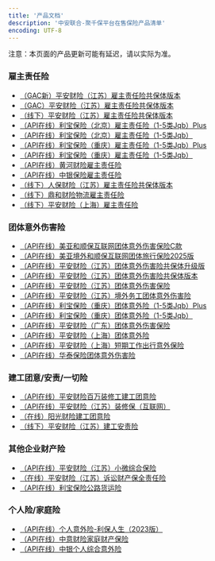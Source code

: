 ```yaml
---
title: '产品文档'
description: '中安联合-聚千保平台在售保险产品清单'
encoding: UTF-8
---
```


<Note>
  注意：本页面的产品更新可能有延迟，请以实际为准。
</Note>

### 雇主责任险
- [（GAC新）平安财险（江苏）雇主责任险共保体版本](/ProductDocumentation/Products/（GAC新）平安财险（江苏）雇主责任险共保体版本)
- [（GAC）平安财险（江苏）雇主责任险共保体版本](/ProductDocumentation/Products/（GAC）平安财险（江苏）雇主责任险共保体版本)
- [（线下）平安财险（江苏）雇主责任险共保体版本](/ProductDocumentation/Products/（线下）平安财险（江苏）雇主责任险共保体版本)
- [（API在线）利宝保险（北京）雇主责任险（1-5类Jqb）Plus](/ProductDocumentation/Products/利宝保险（北京）雇主责任险（1-5类Jqb）Plus)
- [（API在线）利宝保险（北京）雇主责任险（1-5类Jqb）](/ProductDocumentation/Products/利宝保险（北京）雇主责任险（1-5类Jqb）)
- [（API在线）利宝保险（重庆）雇主责任险（1-5类Jqb）Plus](/ProductDocumentation/Products/利宝保险（重庆）雇主责任险（1-5类Jqb）Plus)
- [（API在线）利宝保险（重庆）雇主责任险（1-5类Jqb）](/ProductDocumentation/Products/利宝保险（重庆）雇主责任险（1-5类Jqb）)
- [（API在线）黄河财险雇主责任险](/ProductDocumentation/Products/黄河财险雇主责任险)
- [（API在线）中银保险雇主责任险](/ProductDocumentation/Products/中银保险雇主责任险)
- [（线下）人保财险（江苏）雇主责任险共保体版本](/ProductDocumentation/Products/人保财险（江苏）雇主责任险共保体版本)
- [（线下）鼎和财险物流雇主责任险](/ProductDocumentation/Products/鼎和财险物流雇主责任险)
- [（线下）平安财险（上海）雇主责任险](/ProductDocumentation/Products/平安财险（上海）雇主责任险)

### 团体意外伤害险
- [（API在线）美亚和顺保互联网团体意外伤害保险C款](/ProductDocumentation/Products/美亚和顺保互联网团体意外伤害保险C款)
- [（API在线）美亚境外和顺保互联网团体旅行保险2025版](/ProductDocumentation/Products/美亚境外和顺保互联网团体旅行保险2025版)
- [（API在线）平安财险（江苏）团体意外伤害险共保体升级版](/ProductDocumentation/Products/平安财险（江苏）团体意外伤害险共保体升级版)
- [（API在线）平安财险（江苏）团体意外伤害险共保体版本](/ProductDocumentation/Products/平安财险（江苏）团体意外伤害险共保体版本)
- [（API在线）平安财险（江苏）团体意外伤害保险](/ProductDocumentation/Products/平安财险（江苏）团体意外伤害保险)
- [（API在线）平安财险（江苏）境外务工团体意外伤害险](/ProductDocumentation/Products/平安财险（江苏）境外务工团体意外伤害险)
- [（API在线）利宝保险（重庆）团体意外险（1-5类Jqb）Plus](/ProductDocumentation/Products/利宝保险（重庆）团体意外险（1-5类Jqb）Plus)
- [（API在线）利宝保险（重庆）团体意外险（1-5类Jqb）](/ProductDocumentation/Products/利宝保险（重庆）团体意外险（1-5类Jqb）)
- [（API在线）平安财险（广东）团体意外伤害保险](/ProductDocumentation/Products/平安财险（广东）团体意外伤害保险)
- [（API在线）平安财险（上海）团体意外险](/ProductDocumentation/Products/平安财险（上海）团体意外险)
- [（API在线）平安财险（上海）短期工作出行意外保险](/ProductDocumentation/Products/平安财险（上海）短期工作出行意外保险)
- [（API在线）华泰保险团体意外伤害险](/ProductDocumentation/Products/华泰保险团体意外伤害险)

### 建工团意/安责/一切险
- [（API在线）平安财险百万装修工建工团意险](/ProductDocumentation/Products/平安财险百万装修工建工团意险)
- [（API在线）平安财险（江苏）装修保（互联网）](/ProductDocumentation/Products/平安财险（江苏）装修保（互联网）)
- [（在线）阳光财险建工团意险](/ProductDocumentation/Products/阳光财险建工团意险)
- [（线下）平安财险（江苏）建工安责险](/ProductDocumentation/Products/平安财险（江苏）建工安责险)

### 其他企业财产险
- [（API在线）平安财险（江苏）小微综合保险](/ProductDocumentation/Products/平安财险（江苏）小微综合保险)
- [（在线）平安财险（江苏）诉讼财产保全责任险](/ProductDocumentation/Products/平安财险（江苏）诉讼财产保全责任险)
- [（API在线）利宝保险公路货运险](/ProductDocumentation/Products/利宝保险公路货运险)

### 个人险/家庭险
- [（API在线）个人意外险-利保人生（2023版）](/ProductDocumentation/Products/个人意外险-利保人生（2023版）)
- [（API在线）中意财险家庭财产保险](/ProductDocumentation/Products/中意财险家庭财产保险)
- [（API在线）中银个人综合意外险](/ProductDocumentation/Products/中银个人综合意外险)




